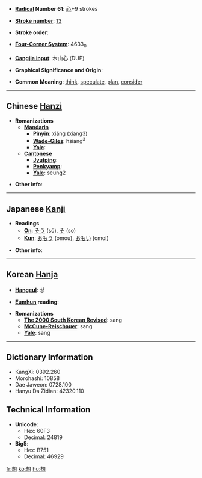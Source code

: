 * '''[[Wiktionary:Chinese radical index| Radical]] Number 61''': [[Wiktionary:Chinese radical index 心|心]]+9 strokes

* '''[[Wiktionary:Chinese total strokes index|Stroke number]]''': [[Wiktionary:Chinese total strokes index 13|13]]

* '''Stroke order''': 

* '''[[Wiktionary:Chinese four corner index|Four-Corner System]]''': 4633<sub>0</sub>

* '''[[Wiktionary:Chinese Cangjie index|Cangjie input]]''': 木山心 (DUP)

* '''Graphical Significance and Origin''': 

* '''Common Meaning''': [[think]], [[speculate]], [[plan]], [[consider]]

----

== Chinese [[Hanzi]] ==

* '''Romanizations'''
** '''[[Mandarin]]'''
*** '''[[Pinyin]]''': xiǎng (xiang3)
*** '''[[Wade-Giles]]''': hsiang<sup>3</sup>
*** '''[[Yale]]''': 
** '''[[Cantonese]]'''
*** '''[[Jyutping]]''':
*** '''[[Penkyamp]]''': 
*** '''[[Yale]]''': seung2

* '''Other info''': 

----

== Japanese [[Kanji]] ==

* '''Readings'''
** '''[[On]]''': [[そう]] (sō), [[そ]] (so)
** '''[[Kun]]''': [[おもう]] (omou), [[おもい]] (omoi)

* '''Other info''':  

----

== Korean [[Hanja]] ==

* '''[[Hangeul]]''': 상

* '''[[Eumhun]] reading''': 

* '''Romanizations'''
** '''[[The 2000 South Korean Revised Romanization|The 2000 South Korean Revised]]''': sang
** '''[[McCune-Reischauer]]''': sang
** '''[[Yale]]''': sang

----

== Dictionary Information ==

* KangXi: 0392.260
* Morohashi: 10858
* Dae Jaweon: 0728.100
* Hanyu Da Zidian: 42320.110

== Technical Information ==

* '''Unicode''':
** Hex: 60F3
** Decimal: 24819
* '''Big5''':
** Hex: B751
** Decimal: 46929

[[fr:想]]
[[ko:想]]
[[hu:想]]